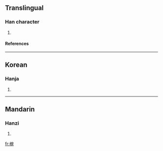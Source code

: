==Translingual==
===Han character===
{{Han char|rn=75|rad=木|as=14|sn=18|four=4491<sub>6</sub>|canj=木大尸口 (DKSR), X木大尸口 (XDKSR)}}
# {{defn|Han|sort=木14}}
====References====
{{Han ref|kx=0558.400|dkj=15738|dj=0948.120|hdz=21308.070|uh=6AB6|ud=27318|bh=EFE3|bd=61411}}

----
==Korean==
===Hanja===
{{ko-hanja|hangeul=염|eumhun=|rv=yeom|mr=yŏm|y=yem}}
# {{defn|Korean}}

----
==Mandarin==
===Hanzi===
{{cmn-hanzi|pin=[[kǎn]] (kan3), [[qiān]] (qian1), [[xiǎn]] (xian3)|wg=k'an<sup>3</sup>, ch'ien<sup>1</sup>, hsien<sup>3</sup>}}
# {{defn|Mandarin}}

[[fr:檶]]